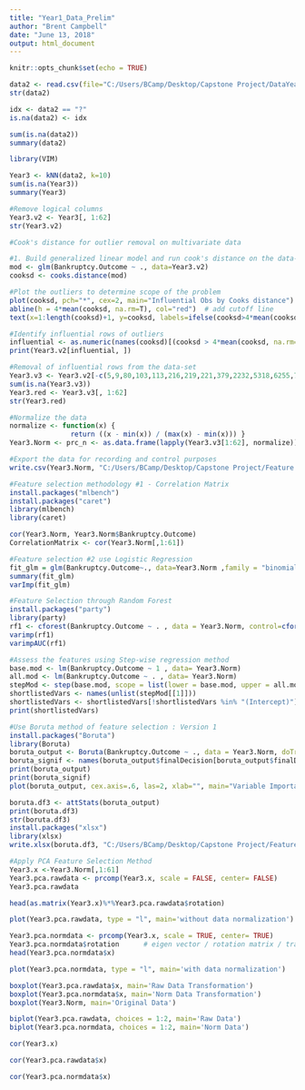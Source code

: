 ---
title: "Year1_Data_Prelim"
author: "Brent Campbell"
date: "June 13, 2018"
output: html_document
---

```{r setup, include=FALSE}
knitr::opts_chunk$set(echo = TRUE)
```

```{r}
data2 <- read.csv(file="C:/Users/BCamp/Desktop/Capstone Project/DataYear3_v2.csv", header=TRUE, sep=",")
str(data2)

idx <- data2 == "?"
is.na(data2) <- idx 
```
```{r}
sum(is.na(data2))
summary(data2)
```

```{r}
library(VIM)

Year3 <- kNN(data2, k=10)
sum(is.na(Year3))
summary(Year3)
```

```{r}
#Remove logical columns 
Year3.v2 <- Year3[, 1:62]
str(Year3.v2)
```



```{r}

#Cook's distance for outlier removal on multivariate data 

#1. Build generalized linear model and run cook's distance on the data-set 
mod <- glm(Bankruptcy.Outcome ~ ., data=Year3.v2)
cooksd <- cooks.distance(mod)

#Plot the outliers to determine scope of the problem 
plot(cooksd, pch="*", cex=2, main="Influential Obs by Cooks distance")  # plot cook's distance
abline(h = 4*mean(cooksd, na.rm=T), col="red")  # add cutoff line
text(x=1:length(cooksd)+1, y=cooksd, labels=ifelse(cooksd>4*mean(cooksd, na.rm=T),names(cooksd),""), col="red")  # add labels

#Identify influential rows of outliers 
influential <- as.numeric(names(cooksd)[(cooksd > 4*mean(cooksd, na.rm=T))])
print(Year3.v2[influential, ]) 
```

```{r}
#Removal of influential rows from the data-set 
Year3.v3 <- Year3.v2[-c(5,9,80,103,113,216,219,221,379,2232,5318,6255,7347,10011,10354,10379,10461,10469,10480), ]
sum(is.na(Year3.v3))
Year3.red <- Year3.v3[, 1:62]
str(Year3.red)
```


```{r}
#Normalize the data 
normalize <- function(x) {
               return ((x - min(x)) / (max(x) - min(x))) }
Year3.Norm <- prc_n <- as.data.frame(lapply(Year3.v3[1:62], normalize))
```

```{r}
#Export the data for recording and control purposes
write.csv(Year3.Norm, "C:/Users/BCamp/Desktop/Capstone Project/Feature Selection/Year3.Norm.csv")
```

```{r}
#Feature selection methodology #1 - Correlation Matrix 
install.packages("mlbench")
install.packages("caret")
library(mlbench)
library(caret)

cor(Year3.Norm, Year3.Norm$Bankruptcy.Outcome)
CorrelationMatrix <- cor(Year3.Norm[,1:61])


```

```{r}
#Feature selection #2 use Logistic Regression
fit_glm = glm(Bankruptcy.Outcome~., data=Year3.Norm ,family = "binomial")
summary(fit_glm)
varImp(fit_glm)
```


```{r}
#Feature Selection through Random Forest 
install.packages("party")
library(party)
rf1 <- cforest(Bankruptcy.Outcome ~ . , data = Year3.Norm, control=cforest_unbiased(mtry=2,ntree=50))
varimp(rf1)
varimpAUC(rf1)
```




```{r}
#Assess the features using Step-wise regression method 
base.mod <- lm(Bankruptcy.Outcome ~ 1 , data= Year3.Norm)
all.mod <- lm(Bankruptcy.Outcome ~ . , data= Year3.Norm)
stepMod <- step(base.mod, scope = list(lower = base.mod, upper = all.mod), direction = "both", trace = 0, steps = 1000)
shortlistedVars <- names(unlist(stepMod[[1]]))
shortlistedVars <- shortlistedVars[!shortlistedVars %in% "(Intercept)"]  
print(shortlistedVars)
```

```{r}
#Use Boruta method of feature selection : Version 1 
install.packages("Boruta")
library(Boruta)
boruta_output <- Boruta(Bankruptcy.Outcome ~ ., data = Year3.Norm, doTrace=2)
boruta_signif <- names(boruta_output$finalDecision[boruta_output$finalDecision %in% c("Confirmed", "Tentative")])
print(boruta_output)
print(boruta_signif)
plot(boruta_output, cex.axis=.6, las=2, xlab="", main="Variable Importance")
```

```{r}
boruta.df3 <- attStats(boruta_output)
print(boruta.df3)
str(boruta.df3)
install.packages("xlsx")
library(xlsx)
write.xlsx(boruta.df3, "C:/Users/BCamp/Desktop/Capstone Project/Feature Selection/boruta.df3.xlsx")
```





```{r}
#Apply PCA Feature Selection Method 
Year3.x <-Year3.Norm[,1:61]
Year3.pca.rawdata <- prcomp(Year3.x, scale = FALSE, center= FALSE)
Year3.pca.rawdata

head(as.matrix(Year3.x)%*%Year3.pca.rawdata$rotation)

```

```{r}
plot(Year3.pca.rawdata, type = "l", main='without data normalization')
```

```{r}
Year3.pca.normdata <- prcomp(Year3.x, scale = TRUE, center= TRUE)
Year3.pca.normdata$rotation      # eigen vector / rotation matrix / tranformation matrix
head(Year3.pca.normdata$x)
```

```{r}
plot(Year3.pca.normdata, type = "l", main='with data normalization')
```

```{r}
boxplot(Year3.pca.rawdata$x, main='Raw Data Transformation')
boxplot(Year3.pca.normdata$x, main='Norm Data Transformation')
boxplot(Year3.Norm, main='Original Data')
```

```{r}
biplot(Year3.pca.rawdata, choices = 1:2, main='Raw Data')
biplot(Year3.pca.normdata, choices = 1:2, main='Norm Data')
```

```{r}
cor(Year3.x)
```
```{r}
cor(Year3.pca.rawdata$x)
```
```{r}
cor(Year3.pca.normdata$x)
```

